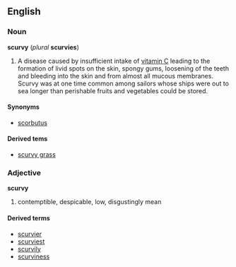 {{wikipedia}}
==English==
===Noun===
'''scurvy''' (''plural'' '''scurvies''')

# {{pathology}} A disease caused by insufficient intake of [[vitamin C]] leading to the formation of livid spots on the skin, spongy gums, loosening of the teeth and bleeding into the skin and from almost all mucous membranes. Scurvy was at one time common among sailors whose ships were out to sea longer than perishable fruits and vegetables could be stored.

====Synonyms====
*[[scorbutus]]

====Derived tems====
*[[scurvy grass]]

===Adjective===
'''scurvy'''
# contemptible, despicable, low, disgustingly mean

====Derived terms====
*[[scurvier]]
*[[scurviest]]
*[[scurvily]]
*[[scurviness]]